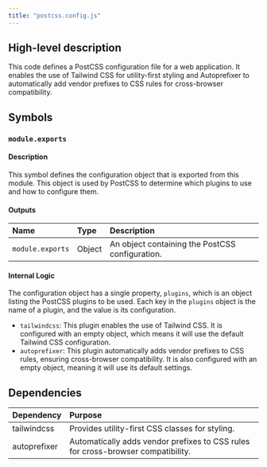 ```yaml
---
title: "postcss.config.js"
---
```


## High-level description
This code defines a PostCSS configuration file for a web application. It enables the use of Tailwind CSS for utility-first styling and Autoprefixer to automatically add vendor prefixes to CSS rules for cross-browser compatibility.

## Symbols
### `module.exports`
#### Description
This symbol defines the configuration object that is exported from this module. This object is used by PostCSS to determine which plugins to use and how to configure them.

#### Outputs
| Name | Type | Description |
|:-----|:-----|:------------|
| `module.exports` | Object | An object containing the PostCSS configuration. |

#### Internal Logic
The configuration object has a single property, `plugins`, which is an object listing the PostCSS plugins to be used. Each key in the `plugins` object is the name of a plugin, and the value is its configuration.

*   `tailwindcss`: This plugin enables the use of Tailwind CSS. It is configured with an empty object, which means it will use the default Tailwind CSS configuration.
*   `autoprefixer`: This plugin automatically adds vendor prefixes to CSS rules, ensuring cross-browser compatibility. It is also configured with an empty object, meaning it will use its default settings.

## Dependencies
| Dependency | Purpose |
|:-----------|:--------|
| tailwindcss | Provides utility-first CSS classes for styling. |
| autoprefixer | Automatically adds vendor prefixes to CSS rules for cross-browser compatibility. |

